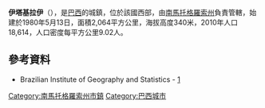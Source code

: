 {{coord|23|28|26|S|54|11|06|W|scale:30000|display=title}}

'''伊塔基拉伊'''（{{lang-pt|Itaquiraí}}），是[[巴西|巴西]]的城鎮，位於該國西部，由[[南馬托格羅索州|南馬托格羅索州]]負責管轄，始建於1980年5月13日，面積2,064平方公里，海拔高度340米，2010年人口18,614，人口密度每平方公里9.02人。

==參考資料==
* Brazilian Institute of Geography and Statistics - [https://web.archive.org/web/20080611095922/http://www.ibge.gov.br/cidadesat/default.php]

{{Brazil-geo-stub}}
{{南馬托格羅索州市鎮}}
[[Category:南馬托格羅索州市鎮|Category:南馬托格羅索州市鎮]]
[[Category:巴西城市|Category:巴西城市]]